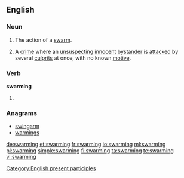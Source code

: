 ==English==

===Noun===
{{en-noun}}

# The action of a [[swarm]].
# {{colloquial|Canada}} A [[crime]] where an [[unsuspecting]] [[innocent]] [[bystander]] is [[attacked]] by several [[culprits]] at once, with no known [[motive]].

===Verb===
'''swarming'''
# {{present participle of|swarm}}

===Anagrams===
* [[swingarm#English|swingarm]]
* [[warmings#English|warmings]]

[[Category:English present participles]]

[[de:swarming]]
[[et:swarming]]
[[fr:swarming]]
[[io:swarming]]
[[ml:swarming]]
[[pl:swarming]]
[[simple:swarming]]
[[fi:swarming]]
[[ta:swarming]]
[[te:swarming]]
[[vi:swarming]]